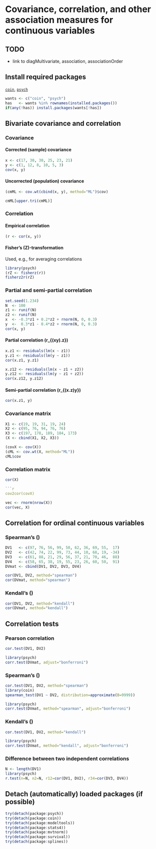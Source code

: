 Covariance, correlation, and other association measures for continuous variables
=========================

TODO
-------------------------

 - link to diagMultivariate, association, associationOrder

Install required packages
-------------------------

[`coin`](http://cran.r-project.org/package=coin), [`psych`](http://cran.r-project.org/package=psych)

```r
wants <- c("coin", "psych")
has   <- wants %in% rownames(installed.packages())
if(any(!has)) install.packages(wants[!has])
```

Bivariate covariance and correlation
-------------------------

### Covariance

#### Corrected (sample) covariance

```r
x <- c(17, 30, 30, 25, 23, 21)
y <- c(1, 12, 8, 10, 5, 3)
cov(x, y)
```

#### Uncorrected (population) covariance

```r
(cmML <- cov.wt(cbind(x, y), method="ML")$cov)
```

```r
cmML[upper.tri(cmML)]
```

### Correlation

#### Empirical correlation

```r
(r <- cor(x, y))
```

#### Fisher's \(Z\)-transformation

Used, e.g., for averaging correlations

```r
library(psych)
(rZ <- fisherz(r))
fisherz2r(rZ)
```

### Partial and semi-partial correlation

```r
set.seed(1.234)
N  <- 100
z1 <- runif(N)
z2 <- runif(N)
x  <- -0.3*z1 + 0.2*z2 + rnorm(N, 0, 0.3)
y  <-  0.3*z1 - 0.4*z2 + rnorm(N, 0, 0.3)
cor(x, y)
```

#### Partial correlation \(r_{(xy).z}\)

```r
x.z1 <- residuals(lm(x ~ z1))
y.z1 <- residuals(lm(y ~ z1))
cor(x.z1, y.z1)
```

```r
x.z12 <- residuals(lm(x ~ z1 + z2))
y.z12 <- residuals(lm(y ~ z1 + z2))
cor(x.z12, y.z12)
```

#### Semi-partial correlation \(r_{(x.z)y}\)

```r
cor(x.z1, y)
```

### Covariance matrix

```r
X1 <- c(19, 19, 31, 19, 24)
X2 <- c(95, 76, 94, 76, 76)
X3 <- c(197, 178, 189, 184, 173)
(X <- cbind(X1, X2, X3))
```

```r
(covX <- cov(X))
(cML <- cov.wt(X, method="ML"))
cML$cov
```

### Correlation matrix

```r
cor(X)

```r
cov2cor(covX)
```

```r
vec <- rnorm(nrow(X))
cor(vec, X)
```

Correlation for ordinal continuous variables
-------------------------

### Spearman's \(\rho\)

```r
DV1   <- c(97, 76, 56, 99, 50, 62, 36, 69, 55,  17)
DV2   <- c(42, 74, 22, 99, 73, 44, 10, 68, 19, -34)
DV3   <- c(61, 88, 21, 29, 56, 37, 21, 70, 46,  88)
DV4   <- c(58, 65, 38, 19, 55, 23, 26, 60, 50,  91)
DVmat <- cbind(DV1, DV2, DV3, DV4)
```

```r
cor(DV1, DV2, method="spearman")
cor(DVmat, method="spearman")
```

### Kendall's \(\tau\)

```r
cor(DV1, DV2, method="kendall")
cor(DVmat, method="kendall")
```

Correlation tests
-------------------------

### Pearson correlation

```r
cor.test(DV1, DV2)
```

```r
library(psych)
corr.test(DVmat, adjust="bonferroni")
```

### Spearman's \(\rho\)

```r
cor.test(DV1, DV2, method="spearman")
library(coin)
spearman_test(DV1 ~ DV2, distribution=approximate(B=9999))
```

```r
library(psych)
corr.test(DVmat, method="spearman", adjust="bonferroni")
```

### Kendall's \(\tau\)

```r
cor.test(DV1, DV2, method="kendall")
```

```r
library(psych)
corr.test(DVmat, method="kendall", adjust="bonferroni")
```

### Difference between two independent correlations

```r
N <- length(DV1)
library(psych)
r.test(n=N, n2=N, r12=cor(DV1, DV2), r34=cor(DV3, DV4))
```

Detach (automatically) loaded packages (if possible)
-------------------------
    
```r
try(detach(package:psych))
try(detach(package:coin))
try(detach(package:modeltools))
try(detach(package:stats4))
try(detach(package:mvtnorm))
try(detach(package:survival))
try(detach(package:splines))
```
